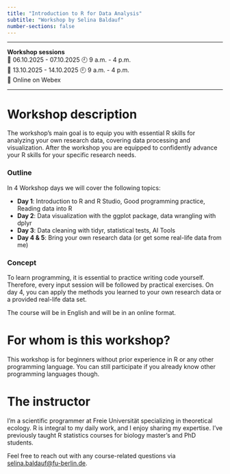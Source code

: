 ```yaml
---
title: "Introduction to R for Data Analysis"
subtitle: "Workshop by Selina Baldauf"
number-sections: false
---
```


<hr>
**Workshop sessions**<br>
📅 06.10.2025 - 07.10.2025 🕘 9 a.m. - 4 p.m. <br>
📅 13.10.2025 - 14.10.2025 🕘 9 a.m. - 4 p.m. <br>
📍 Online on Webex <br>
<hr>

# Workshop description

The workshop's main goal is to equip you with essential R skills for analyzing your own research data, covering data processing and visualization. After the workshop you are equipped to confidently advance your R skills for your specific research needs.

### Outline

In 4 Workshop days we will cover the following topics:

- **Day 1**: Introduction to R and R Studio, Good programming practice, Reading data into R
- **Day 2**: Data visualization with the ggplot package, data wrangling with dplyr
- **Day 3**: Data cleaning with tidyr, statistical tests, AI Tools
- **Day 4 & 5**: Bring your own research data (or get some real-life data from me)

### Concept

To learn programming, it is essential to practice writing code yourself. Therefore, every input session will be followed by practical exercises. On day 4, you can apply the methods you learned to your own research data or a provided real-life data set.

The course will be in English and will be in an online format.

# For whom is this workshop?

This workshop is for beginners without prior experience in R or any other programming language. You can still participate if you already know other programming languages though.

# The instructor

I'm a scientific programmer at Freie Universität specializing in theoretical ecology. R is integral to my daily work, and I enjoy sharing my expertise. I've previously taught R statistics courses for biology master's and PhD students.

Feel free to reach out with any course-related questions via [selina.baldauf@fu-berlin.de](mailto:selina.baldauf@fu-berlin.de).

